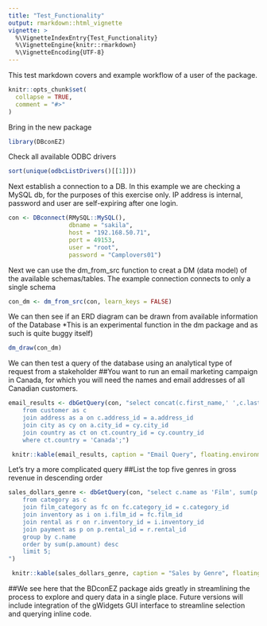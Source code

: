 ---
title: "Test_Functionality"
output: rmarkdown::html_vignette
vignette: >
  %\VignetteIndexEntry{Test_Functionality}
  %\VignetteEngine{knitr::rmarkdown}
  %\VignetteEncoding{UTF-8}
---
This test markdown covers and example workflow of a user of the package. 
```{r, include = FALSE}
knitr::opts_chunk$set(
  collapse = TRUE,
  comment = "#>"
)
```

Bring in the new package
```{r setup}
library(DBconEZ)
```

Check all available ODBC drivers
```{r}
sort(unique(odbcListDrivers()[[1]])) 
```




Next establish a connection to a DB. In this example we are checking a MySQL db, for the purposes of this exercise only. IP address is internal, password and user are self-expiring after one login.
```{r}
con <- DBconnect(RMySQL::MySQL(), 
                 dbname = "sakila", 
                 host = "192.168.50.71", 
                 port = 49153,
                 user = "root",
                 password = "Camplovers01")

```


Next we can use the dm_from_src function to creat a DM (data model) of the available schemas/tables. The example connection connects to only a single schema 
```{r}
con_dm <- dm_from_src(con, learn_keys = FALSE) 
```

We can then see if an ERD diagram can be drawn from available information of the Database *This is an experimental function in the dm package and as such is quite buggy itself)

```{r}
dm_draw(con_dm)

```

We can then test a query of the database using an analytical type of request from a stakeholder
##You want to run an email marketing campaign in Canada, for which you will need the names and email addresses of all Canadian customers. 

```{r}
email_results <- dbGetQuery(con, "select concat(c.first_name,' ',c.last_name) as 'Name', c.email as 'E-mail'
	from customer as c
	join address as a on c.address_id = a.address_id
	join city as cy on a.city_id = cy.city_id
	join country as ct on ct.country_id = cy.country_id
	where ct.country = 'Canada';")

```

```{r comment='', echo=FALSE, results='asis'}
 knitr::kable(email_results, caption = "Email Query", floating.environment="sidewaystable")
```


Let's try a more complicated query
##List the top five genres in gross revenue in descending order
```{r}
sales_dollars_genre <- dbGetQuery(con, "select c.name as 'Film', sum(p.amount) as 'Gross Revenue'
	from category as c
	join film_category as fc on fc.category_id = c.category_id
	join inventory as i on i.film_id = fc.film_id
	join rental as r on r.inventory_id = i.inventory_id
	join payment as p on p.rental_id = r.rental_id
	group by c.name
	order by sum(p.amount) desc
	limit 5;
")


```

```{r comment='', echo=FALSE, results='asis'}
 knitr::kable(sales_dollars_genre, caption = "Sales by Genre", floating.environment="sidewaystable")
```
##We see here that the BDconEZ package aids greatly in streamlining the process to explore and query data in a single place.
Future versions will include integration of the gWidgets GUI interface to streamline selection and querying inline code.

